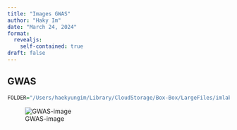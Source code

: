 ```yaml
---
title: "Images GWAS"
author: "Haky Im"
date: "March 24, 2024"
format: 
  revealjs: 
    self-contained: true
draft: false
---
```


## GWAS

```r
FOLDER="/Users/haekyungim/Library/CloudStorage/Box-Box/LargeFiles/imlab-data/data-Github/web-data/images"
```

![GWAS-image](paste0(FOLDER,"/","GWAS.png"))
